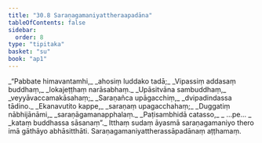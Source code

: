 ```yaml
---
title: "30.8 Saraṇagamaniyattheraapadāna"
tableOfContents: false
sidebar:
  order: 8
type: "tipitaka"
basket: "su"
book: "ap1"
---
```



<DynamicBreadcrumb />

<Division number="36" book="ap1" bookNo="20" page="280">

<Paragraph number="3407" type="verses" book="ap1">
_“Pabbate himavantamhi,_  
_ahosiṃ luddako tadā;_  
_Vipassiṃ addasaṃ buddhaṃ,_  
_lokajeṭṭhaṃ narāsabhaṃ._  

</Paragraph>

</Division>
<Division number="37" book="ap1" bookNo="20" page="280">

<Paragraph number="3408" type="verses" book="ap1">
_Upāsitvāna sambuddhaṃ,_  
_veyyāvaccamakāsahaṃ;_  
_Saraṇañca upāgacchiṃ,_  
_dvipadindassa tādino._  

</Paragraph>

</Division>
<Division number="38" book="ap1" bookNo="20" page="280">

<Paragraph number="3409" type="verses" book="ap1">
_Ekanavutito kappe,_  
_saraṇaṃ upagacchahaṃ;_  
_Duggatiṃ nābhijānāmi,_  
_saraṇāgamanapphalaṃ._  

</Paragraph>

</Division>
<Division number="39" book="ap1" bookNo="20" page="280">

<Paragraph number="3410" type="verses" book="ap1">
_Paṭisambhidā catasso,_  
_ …pe… _  
_kataṃ buddhassa sāsanaṃ”._  

</Paragraph>

<Paragraph number="3411" book="ap1">
Itthaṃ sudaṃ āyasmā saraṇagamaniyo thero imā gāthāyo abhāsitthāti.

</Paragraph>
</Division>

<Paragraph number="3412" type="center" book="ap1">
Saraṇagamaniyattherassāpadānaṃ aṭṭhamaṃ.
</Paragraph>
